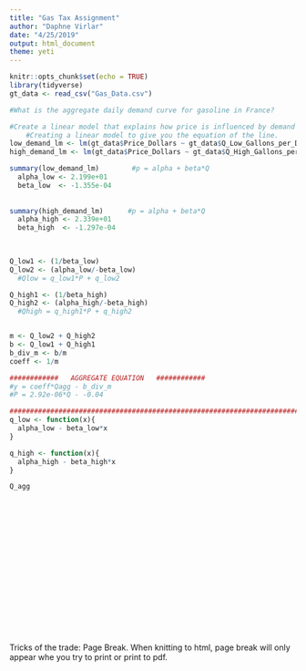```yaml
---
title: "Gas Tax Assignment"
author: "Daphne Virlar"
date: "4/25/2019"
output: html_document
theme: yeti
---
```


```r
knitr::opts_chunk$set(echo = TRUE)
library(tidyverse)
gt_data <- read_csv("Gas_Data.csv")

```


```r
#What is the aggregate daily demand curve for gasoline in France? 

#Create a linear model that explains how price is influenced by demand 
    #Creating a linear model to give you the equation of the line.
low_demand_lm <- lm(gt_data$Price_Dollars ~ gt_data$Q_Low_Gallons_per_Day)
high_demand_lm <- lm(gt_data$Price_Dollars ~ gt_data$Q_High_Gallons_per_Day)

summary(low_demand_lm)        #p = alpha + beta*Q
  alpha_low <- 2.199e+01
  beta_low  <- -1.355e-04
  
  
summary(high_demand_lm)      #p = alpha + beta*Q  
  alpha_high <- 2.339e+01
  beta_high  <- -1.297e-04

  
  
Q_low1 <- (1/beta_low)
Q_low2 <- (alpha_low/-beta_low)
  #Qlow = q_low1*P + q_low2

Q_high1 <- (1/beta_high)
Q_high2 <- (alpha_high/-beta_high)
  #Qhigh = q_high1*P + q_high2


m <- Q_low2 + Q_high2
b <- Q_low1 + Q_high1
b_div_m <- b/m
coeff <- 1/m

############   AGGREGATE EQUATION   ############
#y = coeff*Qagg - b_div_m
#P = 2.92e-06*Q - -0.04

#####################################################################################################
q_low <- function(x){
  alpha_low - beta_low*x
}

q_high <- function(x){
  alpha_high - beta_high*x
}

Q_agg




















```



Tricks of the trade: Page Break. When knitting to html, page break will only appear whe you try to print or print to pdf. 
<P style="page-break-before: always">

```r

```


